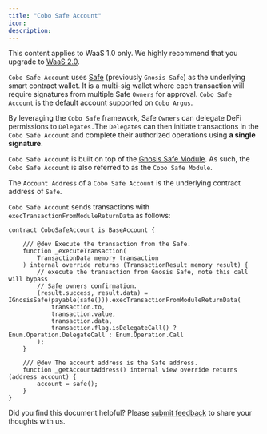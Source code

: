 ```yaml
---
title: "Cobo Safe Account"
icon: 
description: 
---
```

<Note>This content applies to WaaS 1.0 only. We highly recommend that you upgrade to [WaaS 2.0](/v2/guides/overview/introduction).</Note>

`Cobo Safe Account` uses [Safe](https://safe.global/) (previously `Gnosis Safe`) as the underlying smart contract wallet. It is a multi-sig wallet where each transaction will require signatures from multiple Safe `Owners` for approval. `Cobo Safe Account` is the default account supported on `Cobo Argus`.

By leveraging the `Cobo Safe` framework, Safe `Owners` can delegate DeFi permissions to `Delegates.`The `Delegates` can then initiate transactions in the `Cobo Safe Account` and complete their authorized operations using **a single signature**.

`Cobo Safe Account` is built on top of the [Gnosis Safe Module](https://docs.safe.global/learn/safe-core/safe-core-protocol/modules-1). As such, the `Cobo Safe Account` is also referred to as the `Cobo Safe Module`.

The `Account Address` of a `Cobo Safe Account` is the underlying contract address of `Safe`.

`Cobo Safe Account` sends transactions with `execTransactionFromModuleReturnData` as follows: &#x20;

```solidity
contract CoboSafeAccount is BaseAccount {

    /// @dev Execute the transaction from the Safe.
    function _executeTransaction(
        TransactionData memory transaction
    ) internal override returns (TransactionResult memory result) {
        // execute the transaction from Gnosis Safe, note this call will bypass
        // Safe owners confirmation.
        (result.success, result.data) = IGnosisSafe(payable(safe())).execTransactionFromModuleReturnData(
            transaction.to,
            transaction.value,
            transaction.data,
            transaction.flag.isDelegateCall() ? Enum.Operation.DelegateCall : Enum.Operation.Call
        );
    }

    /// @dev The account address is the Safe address.
    function _getAccountAddress() internal view override returns (address account) {
        account = safe();
    }
}
```

<Tip>Did you find this document helpful? Please [submit feedback](https://forms.zohopublic.com/cobo/form/DocumentFeedbackForm/formperma/QvLOhxJv1_JMsJ-1dleZ8Itb_7rzN-LtgvsDdxosoVI) to share your thoughts with us.</Tip>